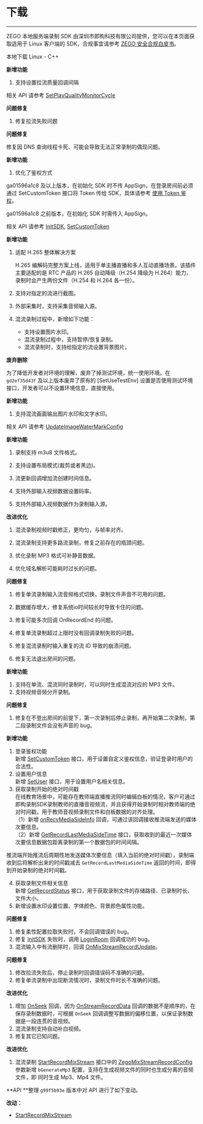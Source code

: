 # 下载

---

ZEGO 本地服务端录制 SDK 由深圳市即构科技有限公司提供，您可以在本页面获取适用于 Linux 客户端的 SDK，合规事宜请参考 [ZEGO 安全合规白皮书](https://doc-zh.zego.im#16142)。

<Card title="本地服务端录制 SDK" href="https://storage.zego.im/downloads/ZegoLiveRoom-ServerRecording-Linux.zip" target="_blank">
本地下载 Linux - C++ 
</Card>

<Accordion title="2024-07-31 Version：g8cb9fce6b5d" defaultOpen="true">

**新增功能**

1. 支持设置拉流质量回调间隔

相关 API 请参考 [SetPlayQualityMonitorCycle](https://doc-zh.zego.im)


**问题修复**

1. 修复拉流失败问题

</Accordion>


<Accordion title="2022-12-07 Version：g52a08f9ad6">

**问题修复**

修复因 DNS 查询线程卡死、可能会导致无法正常录制的偶现问题。

</Accordion>



<Accordion title="2022-03-23 Version：ga01596a1c8">

**新增功能**

1. 优化了鉴权方式

ga01596a1c8 及以上版本，在初始化 SDK 时不传 AppSign，在登录房间前必须通过 SetCustomToken 接口将 Token 传给 SDK，具体请参考 [使用 Token 鉴权](https://doc-zh.zego.im#14430)。

ga01596a1c8 之前版本，在初始化 SDK 时需传入 AppSign。

相关 API 请参考 [InitSDK](https://doc-zh.zego.im/API/ServerRecord/namespace_z_e_g_o_1_1_l_i_v_e_r_o_o_m.html#af8fcc2e5a69e83075637631d68fcf4ea), [SetCustomToken](https://doc-zh.zego.im/API/ServerRecord/namespace_z_e_g_o_1_1_l_i_v_e_r_o_o_m.html#a68bdea0d66d62c8bf4d671284707b3ae) 

</Accordion>


<Accordion title="2021-12-02 Version：gd2ef35d43f">

**新增功能**

1. 适配 H.265 整体解决方案
    
    H.265 编解码完整方案上线，适用于单主播直播和多人互动直播场景。该插件主要适配的是 RTC 产品的 H.265 自动降级（H.254 降级为 H.264）能力，录制时会产生两份文件（H.254 和 H.264 各一份）。

2. 支持对指定的流进行截图。
3. 外部采集时，支持采集音频输入源。
4. 混流录制过程中，新增如下功能：

    - 支持设置图片水印。
    - 混流录制过程中，支持暂停/恢复录制。
    - 混流录制时，支持给指定的流设置背景图片。

**废弃删除**

为了降低开发者对环境的理解，废弃了掉测试环境，统一使用环境。在 `gd2ef35d43f` 及以上版本废弃了原有的 [SetUseTestEnv] 设置是否使用测试环境接口，开发者可以不设置环境信息，直接使用。

</Accordion>


<Accordion title="2021-03-05 Version：g22ad96a1f9">

**新增功能**

1. 支持混流画面输出图片水印和文字水印。

相关 API 请参考 [UpdateImageWaterMarkConfig](https://doc-zh.zego.im/API/ServerRecord/namespace_z_e_g_o_1_1_l_i_v_e_r_o_o_m.html#aa7978cd09c9542c3e52b45077d4198c4)

</Accordion>



<Accordion title="2020-12-09 Version：g5dbbce505a">

**新增功能**

1. 录制支持 m3u8 文件格式。

2. 支持设置布局模式(裁剪或者黑边)。

3. 流更新回调增加流创建时间信息。

4. 支持外部输入视频数据设置码率。

5. 支持外部输入视频数据作为录制输入源。

**改进优化**

1. 混流录制视频时戳修正，更均匀，与帧率对齐。

2. 混流录制支持更多路流录制，修复之前存在的瓶颈问题。

3. 优化录制 MP3 格式可补静音数据。

4. 优化域名解析可能耗时过长的问题。

**问题修复**

1. 修复单流录制输入流音频格式切换，录制文件声音不可用的问题。

2. 数据缓存增大，修复系统io时间较长时导致卡住的问题。

3. 修复可能多次回调 OnRecordEnd 的问题。

4. 修复单流录制超过上限时没有回调录制失败的问题。

5. 修复混流录制时输入重复的流 ID 导致的崩溃问题。

6. 修复无法退出房间的问题。

</Accordion>



<Accordion title="2020-08-10 Version：g3896eefc2">

**新增功能**

1. 支持在单流、混流同时录制时，可以同时生成混流对应的 MP3 文件。
2. 支持视频音频分开录制。

</Accordion>

<Accordion title="2020-06-05 Version：g64ae32b1f">

**问题修复**
1. 修复在不登出房间的前提下，第一次录制后停止录制，再开始第二次录制，第二段录制文件会没有声音的 bug。
</Accordion>

<Accordion title="2020-04-30 Version：g709410abf">
 
**新增功能**

1. 登录鉴权功能  
新增 [SetCustomToken](https://doc-zh.zego.im/API/ServerRecord/namespace_z_e_g_o_1_1_l_i_v_e_r_o_o_m.html#a68bdea0d66d62c8bf4d671284707b3ae) 接口，用于设置自定义鉴权信息，验证登录时用户的合法性。 
2. 设置用户信息  
新增 [SetUser](https://doc-zh.zego.im/API/ServerRecord/namespace_z_e_g_o_1_1_l_i_v_e_r_o_o_m.html#a7ac98e20f63c4fae7266214be860a089) 接口，用于设置用户名相关信息。  
3. 获取录制开始的绝对时间戳  
在线教育场景中，可能存在教师端直播推流同时编辑白板的情况，客户可通过即构录制SDK录制教师的直播音视频流，并且获得开始录制时相对教师端的绝对时间戳，用于教师音视频录制文件和白板数据的对齐处理。   
（1）新增 [onRecvMediaSideInfo](https://doc-zh.zego.im/API/ServerRecord/class_z_e_g_o_1_1_l_i_v_e_r_o_o_m_1_1_i_media_side_callback.html#a1ebd6831721ce03e71db1c52a904e008) 回调，可通过该回调接收推流端发送的媒体次要信息。  
（2）新增 [GetRecordLastMediaSideTime](https://doc-zh.zego.im/API/ServerRecord/namespace_z_e_g_o_1_1_l_i_v_e_r_o_o_m.html#af11acf7b7af97126a6cbe2fca2e7cca9) 接口，获取收到的最近一次媒体次要信息数据包距离录制的第一个数据包的时间间隔。  

  推流端开始推流后周期性地发送媒体次要信息（填入当前的绝对时间戳），录制端收到后将解析出来的时间戳减去 `GetRecordLastMediaSideTime` 返回的时间，即得到开始录制的绝对时间戳。 

4. 获取录制文件相关信息  
新增 [GetRecordStatus](https://doc-zh.zego.im/API/ServerRecord/namespace_z_e_g_o_1_1_l_i_v_e_r_o_o_m.html#a1c2d983f3d3cef1ef0b54288e9e2eac3) 接口，用于获取录制文件的存储路径、已录制时长、文件大小。  
5. 新增设置水印设置位置、字体颜色、背景颜色属性功能。

**问题修复**

1. 修复柔性配置拉取失败时，不会回调错误的 bug。
2. 修复 [InitSDK](https://doc-zh.zego.im/API/ServerRecord/namespace_z_e_g_o_1_1_l_i_v_e_r_o_o_m.html#a0b05e2d88f37fe107e55c6f01809674b) 失败时，调用 [LoginRoom](https://doc-zh.zego.im/API/ServerRecord/namespace_z_e_g_o_1_1_l_i_v_e_r_o_o_m.html#ac13869a794f456b739a5c9240e8f752c) 回调成功的 bug。
3. 混流输入中有流删除时，回调 [OnMixStreamRecordUpdate](https://doc-zh.zego.im/API/ServerRecord/class_z_e_g_o_1_1_l_i_v_e_r_o_o_m_1_1_i_callback.html#ad5838ef43c3ec75de7f556c085fba7f3)。
</Accordion>

<Accordion title="2019-12-18 Version：g133f0c096">
 
**问题修复**

1. 修改拉流失败后，停止录制时回调错误码不准确的问题。
2. 修复单流录制中出现断流情况时，录制文件时长不准确的问题。
</Accordion>

<Accordion title="2019-10-29 Version：gf7c3cd37b">

**改进优化**

1. 增加 [OnSeek](https://doc-zh.zego.im/API/ServerRecord/class_z_e_g_o_1_1_l_i_v_e_r_o_o_m_1_1_i_callback.html#abbc5b7d8bbba7521a633f50138a4e3e0) 回调，因为 [OnStreamRecordData](https://doc-zh.zego.im/API/ServerRecord/class_z_e_g_o_1_1_l_i_v_e_r_o_o_m_1_1_i_callback.html#aca52e7bbe249d107a9794587f54b3c02) 回调的数据不是顺序的，在保存录制数据时，可根据 `OnSeek` 回调调整写数据的偏移位置，以保证录制数据是一段连贯的音视频。
2. 混流录制支持自动补白视频。
3. 修复其它已知问题。
</Accordion>

<Accordion title="2019-06-11 Version：g99f5b93e">

**改进优化**

1. 混流录制 [StartRecordMixStream](https://doc-zh.zego.im/API/ServerRecord/namespace_z_e_g_o_1_1_l_i_v_e_r_o_o_m.html#a6a117184a597fe9cb7b6bdce03604b39) 接口中的 [ZegoMixStreamRecordConfig](https://doc-zh.zego.im/API/ServerRecord/struct_z_e_g_o_1_1_l_i_v_e_r_o_o_m_1_1_zego_mix_stream_record_config.html) 参数新增 `bGenerateMp3` 配置，支持在生成视频文件的同时也生成分离的音频文件，即 同时生成 Mp3、Mp4 文件。 

**API **整理
`g99f5b93e` 版本中对 API 进行了如下变动。

**改动：**
- [StartRecordMixStream](https://doc-zh.zego.im/API/ServerRecord/namespace_z_e_g_o_1_1_l_i_v_e_r_o_o_m.html#a6a117184a597fe9cb7b6bdce03604b39) 

</Accordion>
